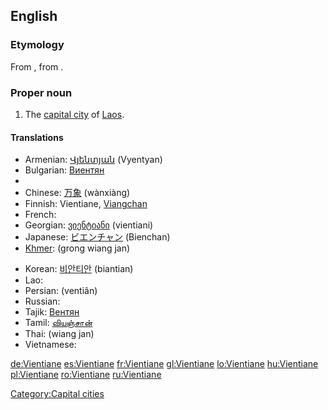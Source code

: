 {{wikipedia}}
==English==
===Etymology===
From {{etyl|fr}} {{term|Vientiane|lang=fr}}, from {{etyl|lo}} {{term|ວຽງຈັນ|tr=wiang-can|sc=Laoo}}.

===Proper noun===
{{en-proper noun}}

# The [[capital city]] of [[Laos]].

====Translations====
{{top}}
* Armenian: [[Վյենտյան]] (Vyentyan)
* Bulgarian: [[Виентян]]
* {{trreq|Burmese}}
* Chinese: [[万象]] (wànxiàng)
* Finnish: Vientiane, [[Viangchan]]
* French: {{t+|fr|Vientiane}}
* Georgian: [[ვიენტიანი]] (vientiani)
* Japanese: [[ビエンチャン]] (Bienchan)
* [[Khmer]]: {{Khmr|[[ខេត្ត​វៀងច័ន្ទន៍]]}} (grong wiang jan)
{{mid}}
* Korean: [[비안티안]] (biantian)
* Lao: {{t-|lo|ວຽງຈັນ|tr=wiang-can|sc=Laoo|xs=Lao}}
* Persian: {{fa-Arab|[[وینتیان]]}} (ventiân)
* Russian: {{t|ru|Вьентьян|tr=Vjentján|m}}
* Tajik: [[Вентян]]
* Tamil: [[வியஞ்சான்]]
* Thai: {{Thai|[[เวียงจันทน์]]}} (wiang jan)
* Vietnamese: {{t|vi|Viêng Chăn}}
{{bottom}}

[[Category:Capital cities]]

[[de:Vientiane]]
[[es:Vientiane]]
[[fr:Vientiane]]
[[gl:Vientiane]]
[[lo:Vientiane]]
[[hu:Vientiane]]
[[pl:Vientiane]]
[[ro:Vientiane]]
[[ru:Vientiane]]